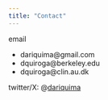 ```yaml
---
title: "Contact"
---
```

email

* dariquima@gmail.com
* dquiroga@berkeley.edu
* dquiroga@clin.au.dk

twitter/X: @[dariquima](https://twitter.com/dariquima)
